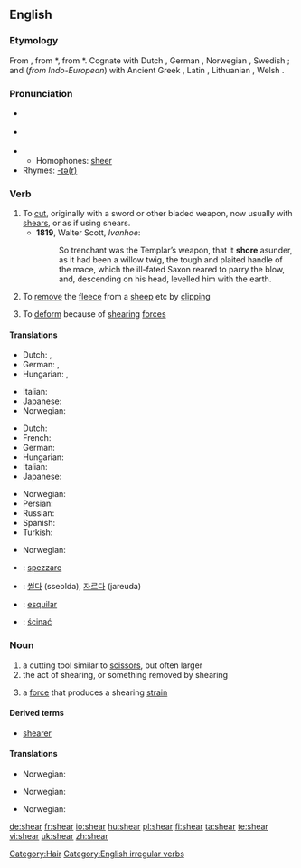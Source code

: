 ==English==
===Etymology===
From {{OE.}} {{term|scieran}}, from {{Ger.}} *{{term||skeran}}, from {{IE.}} *{{term||(s)ker-}}.  Cognate with Dutch {{term|scheren|lang=nl}}, German {{term|scheren|lang=de}}, Norwegian {{term|skjære}}, Swedish {{term|skära}}; and (''from Indo-European'') with Ancient Greek {{term|sc=Grek|κείρω|tr=keirō||I cut off}}, Latin {{term|caro||flesh}}, Lithuanian {{term|skìrti||separate}}, Welsh {{term|ysgar||separate}}.

===Pronunciation===
*{{qualifier|US}} {{IPA|/ʃir/}}
*{{qualifier|UK}} {{IPA|/ʃɪə/}}
*{{audio|en-us-shear.ogg|Audio (US)}}
**Homophones: [[sheer]]
*Rhymes: [[Rhymes:English:-ɪə(r)|-ɪə(r)]]

===Verb===
{{en-verb|shears|shearing|'''[[sheared]]''' ''or'' '''[[shore]]'''|'''[[shorn]] '''or''' [[sheared]]'''}}

# To [[cut]], originally with a sword or other bladed weapon, now usually with [[shears]], or as if using shears.
#* '''1819''', Walter Scott, ''Ivanhoe'':
#*: So trenchant was the Templar’s weapon, that it '''shore''' asunder, as it had been a willow twig, the tough and plaited handle of the mace, which the ill-fated Saxon reared to parry the blow, and, descending on his head, levelled him with the earth.
# To [[remove]] the [[fleece]] from a [[sheep]] etc by [[clipping]]
#{{physics}} To [[deform]] because of [[shearing]] [[force]]s

====Translations====
{{trans-top|to cut}}
*Dutch: {{t|nl|afsnijden}}, {{t+|nl|knippen}}
*German: {{t+|de|abschneiden}}, {{t+|de|schneiden}}
*Hungarian: {{t+|hu|vág}}, {{t|hu|levág}}
{{trans-mid}}
*Italian: {{t+|it|tagliare}}
*Japanese: {{t+|ja|切る|sc=Jpan}}
*Norwegian: {{t-|no|klippe}}
{{trans-bottom}}

{{trans-top|to remove the fleece from a sheep}}
*Dutch: {{t+|nl|scheren}}
*French: {{t+|fr|tondre}}
*German: {{t-|de|scheren}}
*Hungarian: {{t|hu|megnyír}}
*Italian: {{t-|it|tosare}}
*Japanese: {{t|ja|刈る|sc=Jpan}}
{{trans-mid}}
*Norwegian: {{t-|no|klippe}}
*Persian: {{t|fa|کوتاه کردن|sc=fa-Arab|xs=Persian}}
*Russian: {{t|ru|стричь|sc=Cyrl}}
*Spanish: {{t+|es|tundir}}
*Turkish: {{t|tr|kırkmak}}
{{trans-bottom}}

{{trans-top|to deform because of shearing forces}}
*Norwegian: {{t-|no|klippe}}
{{trans-mid}}
{{trans-bottom}}

{{checktrans-top}}
*{{ttbc|Italian}}: [[spezzare]]
{{checktrans-mid}}
*{{ttbc|Korean}}: [[썰다]] (sseolda), [[자르다]] (jareuda) 
*{{ttbc|Spanish}}: [[esquilar]] 
*{{ttbc|Polish}}: [[ścinać]]
{{checktrans-bottom}}

===Noun===
{{en-noun}}

# a cutting tool similar to [[scissors]], but often larger
# the act of shearing, or something removed by shearing
#{{physics}} a [[force]] that produces a shearing [[strain]]

====Derived terms====
*[[shearer]]

====Translations====
{{trans-top|a cutting tool similar to scissors}}
*Norwegian: {{t-|no|bøylesaks|c}}
{{trans-mid}}
{{trans-bottom}}

{{trans-top|the act of shearing, or something removed by shearing}}
*Norwegian: {{t-|no|klipp|m}}
{{trans-mid}}
{{trans-bottom}}

{{trans-top|a force that produces a shearing strain}}
*Norwegian: {{t-|no|klipp|n}}
{{trans-mid}}
{{trans-bottom}}

[[Category:Hair]]
[[Category:English irregular verbs]]

[[de:shear]]
[[fr:shear]]
[[io:shear]]
[[hu:shear]]
[[pl:shear]]
[[fi:shear]]
[[ta:shear]]
[[te:shear]]
[[vi:shear]]
[[uk:shear]]
[[zh:shear]]